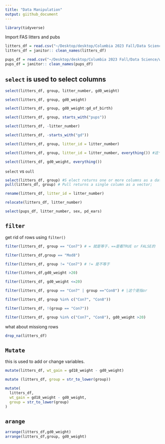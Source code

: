 ```yaml
---
title: "Data Manipulation"
output: giithub_document
---
```


```r
library(tidyverse)
```

Import FAS litters and pubs

```r
litters_df = read.csv("~/Desktop/desktop/Columbia 2023 Fall/Data Science/wrangling/data/FAS_litters.csv")
litters_df = janitor:: clean_names(litters_df)

pups_df = read.csv("~/Desktop/desktop/Columbia 2023 Fall/Data Science/wrangling/data/FAS_pups.csv")
pups_df = janitor:: clean_names(pups_df)

```

## `select` is used to select columns

```r
select(litters_df, group, litter_number, gd0_weight)

select(litters_df, group, gd0_weight)

select(litters_df, group, gd0_weight:gd_of_birth)

select(litters_df, group, starts_with("pups"))

select(litters_df, -litter_number)

select(litters_df, -starts_with("gd"))

select(litters_df, group, litter_id = litter_number)

select(litters_df, group, litter_id = litter_number, everything()) #这个everything function就是保留所有其他列

select(litters_df, gd0_weight, everything())


```

`select` vs `oull`
```r
select(litters_df, group) #S elect returns one or more columns as a data
pull(litters_df, group) # Pull returns a single column as a vector; 
```

```r
rename(litters_df, litter_id = litter_number)

relocate(litters_df, litter_number)
```



```r
select(pups_df, litter_number, sex, pd_ears)
```

## `filter`

get rid of rows using `filter()`

```r
filter(litters_df, group == "Con7") # = 就是等于，==是看TRUE or FALSE的

filter(litters_df,group == "Mod8")

filter(litters_df, group != "Con7") # != 是不等于

filter(litters_df,gd0_weight >20)

filter(litters_df, gd0_weight <=20)

filter(litters_df, group == "Con7" | group =="Con8") # |这个是指or

filter(litters_df, group %in% c("Con7", "Con8"))

filter(litters_df, !(group == "Con7"))

filter(litters_df, group %in% c("Con7", "Con8"), gd0_weight >20)
```

what about missiong rows

```r
drop_na(litters_df)
```

## `Mutate`

this is used to add or change variables.

```r
mutate(litters_df, wt_gain = gd18_weight - gd0_weight)

mutate (litters_df, group = str_to_lower(group))

mutate(
  litters_df,
  wt_gain = gd18_weight - gd0_weight,
  group = str_to_lower(group)
)
```


## `arange`

```r
arrange(litters_df,gd0_weight)
arrange(litters_df,group, gd0_weight)

```







